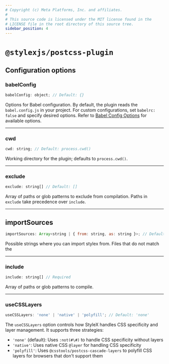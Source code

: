 ```yaml
---
# Copyright (c) Meta Platforms, Inc. and affiliates.
#
# This source code is licensed under the MIT license found in the
# LICENSE file in the root directory of this source tree.
sidebar_position: 4
---
```


# `@stylexjs/postcss-plugin`

## Configuration options

### babelConfig

```js
babelConfig: object; // Default: {}
```

Options for Babel configuration. By default, the plugin reads the `babel.config.js` in your project. For custom configurations, set `babelrc: false`
and specify desired options. Refer to [Babel Config Options](https://babeljs.io/docs/options) for available options.

---

### cwd

```js
cwd: string; // Default: process.cwd()
```

Working directory for the plugin; defaults to `process.cwd()`.

---

### exclude

```js
exclude: string[] // Default: []
```

Array of paths or glob patterns to exclude from compilation. Paths in `exclude` take precedence over `include`.

---

## importSources

```js
importSources: Array<string | { from: string, as: string }>; // Default: ['@stylexjs/stylex', 'stylex']
```

Possible strings where you can import stylex from. Files that do not match the

---

### include

```js
include: string[] // Required
```

Array of paths or glob patterns to compile.

---

### useCSSLayers

```js
useCSSLayers: 'none' | 'native' | 'polyfill'; // Default: 'none'
```

The `useCSSLayers` option controls how StyleX handles CSS specificity and layer
management. It supports three strategies:

- `'none'` (default): Uses `:not(#\#)` to handle CSS specificity without layers
- `'native'`: Uses native CSS `@layer` for handling CSS specificity
- `'polyfill'`: Uses `@csstools/postcss-cascade-layers` to polyfill CSS layers
  for browsers that don't support them
